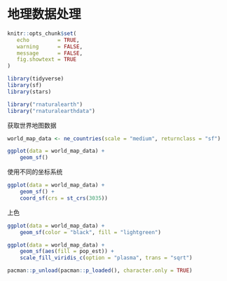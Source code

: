 # 地理数据处理 {#eda-stars}

```r
knitr::opts_chunk$set(
   echo         = TRUE, 
   warning      = FALSE, 
   message      = FALSE,
   fig.showtext = TRUE
)
```

```r
library(tidyverse)
library(sf)
library(stars)

library("rnaturalearth")
library("rnaturalearthdata")
```

获取世界地图数据
```r
world_map_data <- ne_countries(scale = "medium", returnclass = "sf")

ggplot(data = world_map_data) +
    geom_sf()
```

使用不同的坐标系统
```r
ggplot(data = world_map_data) +
    geom_sf() +
    coord_sf(crs = st_crs(3035))
```

上色
```r
ggplot(data = world_map_data) + 
    geom_sf(color = "black", fill = "lightgreen")
```


```r
ggplot(data = world_map_data) +
    geom_sf(aes(fill = pop_est)) +
    scale_fill_viridis_c(option = "plasma", trans = "sqrt")
```


```r
pacman::p_unload(pacman::p_loaded(), character.only = TRUE)
```
